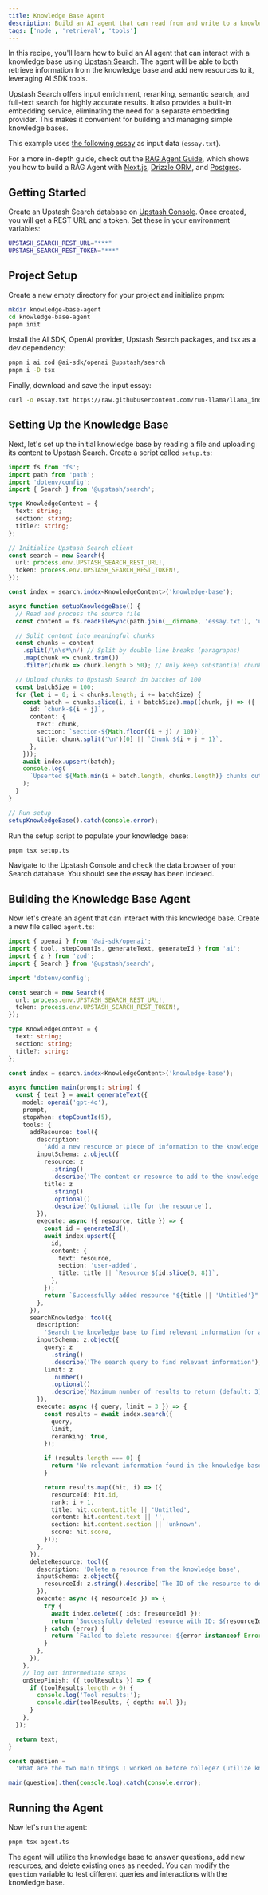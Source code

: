 ```yaml
---
title: Knowledge Base Agent
description: Build an AI agent that can read from and write to a knowledge base using Upstash Search and the AI SDK
tags: ['node', 'retrieval', 'tools']
---
```


In this recipe, you'll learn how to build an AI agent that can interact with a knowledge base using [Upstash Search](https://upstash.com/docs/search). The agent will be able to both retrieve information from the knowledge base and add new resources to it, leveraging AI SDK tools.

Upstash Search offers input enrichment, reranking, semantic search, and full-text search for highly accurate results. It also provides a built-in embedding service, eliminating the need for a separate embedding provider. This makes it convenient for building and managing simple knowledge bases.

This example uses [the following essay](https://raw.githubusercontent.com/run-llama/llama_index/main/docs/docs/examples/data/paul_graham/paul_graham_essay.txt) as input data (`essay.txt`).

For a more in-depth guide, check out the [RAG Agent Guide](/docs/guides/rag-chatbot), which shows you how to build a RAG Agent with [Next.js](https://nextjs.org), [Drizzle ORM](https://orm.drizzle.team/), and [Postgres](https://postgresql.org).

## Getting Started

Create an Upstash Search database on [Upstash Console](https://console.upstash.com/search). Once created, you will get a REST URL and a token. Set these in your environment variables:

```bash
UPSTASH_SEARCH_REST_URL="***"
UPSTASH_SEARCH_REST_TOKEN="***"
```

## Project Setup

Create a new empty directory for your project and initialize pnpm:

```bash
mkdir knowledge-base-agent
cd knowledge-base-agent
pnpm init
```

Install the AI SDK, OpenAI provider, Upstash Search packages, and tsx as a dev dependency:

```bash
pnpm i ai zod @ai-sdk/openai @upstash/search
pnpm i -D tsx
```

Finally, download and save the input essay:

```bash
curl -o essay.txt https://raw.githubusercontent.com/run-llama/llama_index/main/docs/docs/examples/data/paul_graham/paul_graham_essay.txt
```

## Setting Up the Knowledge Base

Next, let's set up the initial knowledge base by reading a file and uploading its content to Upstash Search. Create a script called `setup.ts`:

```ts filename="setup.ts"
import fs from 'fs';
import path from 'path';
import 'dotenv/config';
import { Search } from '@upstash/search';

type KnowledgeContent = {
  text: string;
  section: string;
  title?: string;
};

// Initialize Upstash Search client
const search = new Search({
  url: process.env.UPSTASH_SEARCH_REST_URL!,
  token: process.env.UPSTASH_SEARCH_REST_TOKEN!,
});

const index = search.index<KnowledgeContent>('knowledge-base');

async function setupKnowledgeBase() {
  // Read and process the source file
  const content = fs.readFileSync(path.join(__dirname, 'essay.txt'), 'utf8');

  // Split content into meaningful chunks
  const chunks = content
    .split(/\n\s*\n/) // Split by double line breaks (paragraphs)
    .map(chunk => chunk.trim())
    .filter(chunk => chunk.length > 50); // Only keep substantial chunks

  // Upload chunks to Upstash Search in batches of 100
  const batchSize = 100;
  for (let i = 0; i < chunks.length; i += batchSize) {
    const batch = chunks.slice(i, i + batchSize).map((chunk, j) => ({
      id: `chunk-${i + j}`,
      content: {
        text: chunk,
        section: `section-${Math.floor((i + j) / 10)}`,
        title: chunk.split('\n')[0] || `Chunk ${i + j + 1}`,
      },
    }));
    await index.upsert(batch);
    console.log(
      `Upserted ${Math.min(i + batch.length, chunks.length)} chunks out of ${chunks.length} chunks`,
    );
  }
}

// Run setup
setupKnowledgeBase().catch(console.error);
```

Run the setup script to populate your knowledge base:

```bash
pnpm tsx setup.ts
```

Navigate to the Upstash Console and check the data browser of your Search database. You should see the essay has been indexed.

## Building the Knowledge Base Agent

Now let's create an agent that can interact with this knowledge base. Create a new file called `agent.ts`:

```ts filename="agent.ts"
import { openai } from '@ai-sdk/openai';
import { tool, stepCountIs, generateText, generateId } from 'ai';
import { z } from 'zod';
import { Search } from '@upstash/search';

import 'dotenv/config';

const search = new Search({
  url: process.env.UPSTASH_SEARCH_REST_URL!,
  token: process.env.UPSTASH_SEARCH_REST_TOKEN!,
});

type KnowledgeContent = {
  text: string;
  section: string;
  title?: string;
};

const index = search.index<KnowledgeContent>('knowledge-base');

async function main(prompt: string) {
  const { text } = await generateText({
    model: openai('gpt-4o'),
    prompt,
    stopWhen: stepCountIs(5),
    tools: {
      addResource: tool({
        description:
          'Add a new resource or piece of information to the knowledge base',
        inputSchema: z.object({
          resource: z
            .string()
            .describe('The content or resource to add to the knowledge base'),
          title: z
            .string()
            .optional()
            .describe('Optional title for the resource'),
        }),
        execute: async ({ resource, title }) => {
          const id = generateId();
          await index.upsert({
            id,
            content: {
              text: resource,
              section: 'user-added',
              title: title || `Resource ${id.slice(0, 8)}`,
            },
          });
          return `Successfully added resource "${title || 'Untitled'}" to knowledge base with ID: ${id}`;
        },
      }),
      searchKnowledge: tool({
        description:
          'Search the knowledge base to find relevant information for answering questions',
        inputSchema: z.object({
          query: z
            .string()
            .describe('The search query to find relevant information'),
          limit: z
            .number()
            .optional()
            .describe('Maximum number of results to return (default: 3)'),
        }),
        execute: async ({ query, limit = 3 }) => {
          const results = await index.search({
            query,
            limit,
            reranking: true,
          });

          if (results.length === 0) {
            return 'No relevant information found in the knowledge base.';
          }

          return results.map((hit, i) => ({
            resourceId: hit.id,
            rank: i + 1,
            title: hit.content.title || 'Untitled',
            content: hit.content.text || '',
            section: hit.content.section || 'unknown',
            score: hit.score,
          }));
        },
      }),
      deleteResource: tool({
        description: 'Delete a resource from the knowledge base',
        inputSchema: z.object({
          resourceId: z.string().describe('The ID of the resource to delete'),
        }),
        execute: async ({ resourceId }) => {
          try {
            await index.delete({ ids: [resourceId] });
            return `Successfully deleted resource with ID: ${resourceId}`;
          } catch (error) {
            return `Failed to delete resource: ${error instanceof Error ? error.message : 'Unknown error'}`;
          }
        },
      }),
    },
    // log out intermediate steps
    onStepFinish: ({ toolResults }) => {
      if (toolResults.length > 0) {
        console.log('Tool results:');
        console.dir(toolResults, { depth: null });
      }
    },
  });

  return text;
}

const question =
  'What are the two main things I worked on before college? (utilize knowledge base)';

main(question).then(console.log).catch(console.error);
```

## Running the Agent

Now let's run the agent:

```bash
pnpm tsx agent.ts
```

The agent will utilize the knowledge base to answer questions, add new resources, and delete existing ones as needed. You can modify the `question` variable to test different queries and interactions with the knowledge base.
